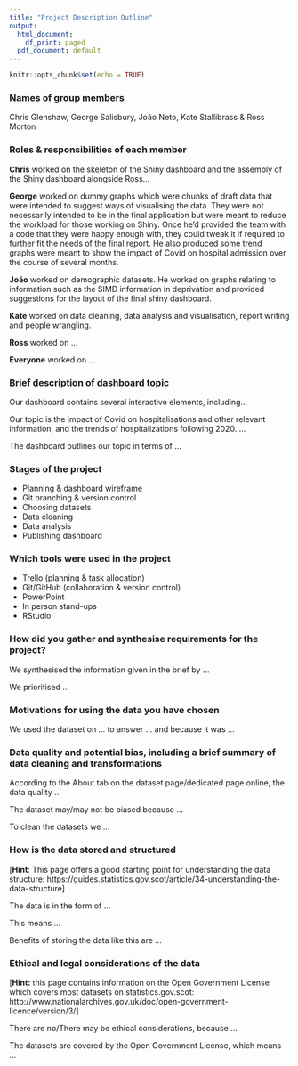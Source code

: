 ```yaml
---
title: "Project Description Outline"
output:
  html_document:
    df_print: paged
  pdf_document: default
---
```


```r
knitr::opts_chunk$set(echo = TRUE)
```

### Names of group members

Chris Glenshaw, George Salisbury, João Neto, Kate Stallibrass & Ross Morton

### Roles & responsibilities of each member

**Chris** worked on the skeleton of the Shiny dashboard and the assembly of the Shiny dashboard alongside Ross...

**George** worked on dummy graphs which were chunks of draft data that were intended to suggest ways of visualising the data.  They were not necessarily intended to be in the final application but were meant to reduce the workload for those working on Shiny.  Once he'd provided the team with a code that they were happy enough with, they could tweak it if required to further fit the needs of the final report.  He also produced some trend graphs were meant to show the impact of Covid on hospital admission over the course of several months.

**João** worked on demographic datasets.  He worked on graphs relating to information such as the SIMD information in deprivation and provided suggestions for the layout of the final shiny dashboard.

**Kate** worked on data cleaning, data analysis and visualisation, report writing and people wrangling.

**Ross** worked on ...

**Everyone** worked on ...

### Brief description of dashboard topic

Our dashboard contains several interactive elements, including...

Our topic is the impact of Covid on hospitalisations and other relevant information, and the trends of hospitalizations following 2020.  ...

The dashboard outlines our topic in terms of ...

### Stages of the project

* Planning & dashboard wireframe
* Git branching & version control
* Choosing datasets
* Data cleaning
* Data analysis
* Publishing dashboard


### Which tools were used in the project

* Trello (planning & task allocation)
* Git/GitHub (collaboration & version control) 
* PowerPoint
* In person stand-ups
* RStudio



### How did you gather and synthesise requirements for the project?

We synthesised the information given in the brief by ...

We prioritised ...

### Motivations for using the data you have chosen

We used the dataset on ... to answer ... and because it was ...

### Data quality and potential bias, including a brief summary of data cleaning and transformations

According to the About tab on the dataset page/dedicated page online, the data quality ...

The dataset may/may not be biased because ...

To clean the datasets we ...

### How is the data stored and structured

[**Hint**: This page offers a good starting point for understanding the data structure: https://guides.statistics.gov.scot/article/34-understanding-the-data-structure]

The data is in the form of ...

This means ...

Benefits of storing the data like this are ...

### Ethical and legal considerations of the data

[**Hint:** this page contains information on the Open Government License which covers most datasets on statistics.gov.scot: http://www.nationalarchives.gov.uk/doc/open-government-licence/version/3/]

There are no/There may be ethical considerations, because ...

The datasets are covered by the Open Government License, which means ...